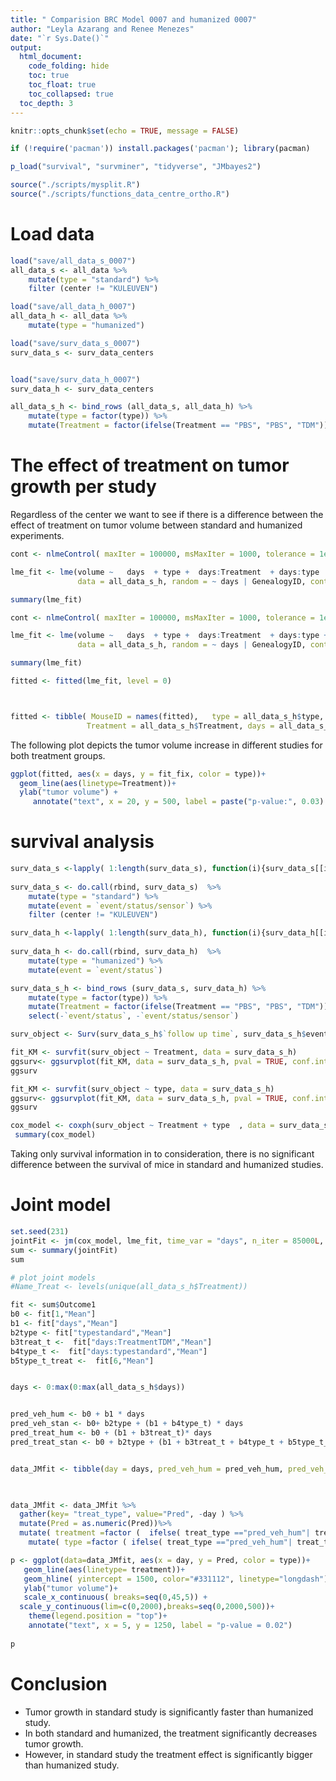```yaml
---
title: " Comparision BRC Model 0007 and humanized 0007"
author: "Leyla Azarang and Renee Menezes" 
date: "`r Sys.Date()`"
output: 
  html_document:
    code_folding: hide
    toc: true
    toc_float: true
    toc_collapsed: true
  toc_depth: 3  
---
```








```r
knitr::opts_chunk$set(echo = TRUE, message = FALSE)
```



```r
if (!require('pacman')) install.packages('pacman'); library(pacman)
```



```r
p_load("survival", "survminer", "tidyverse", "JMbayes2")
```



```r
source("./scripts/mysplit.R") 
source("./scripts/functions_data_centre_ortho.R")
```

# Load data


```r
load("save/all_data_s_0007")
all_data_s <- all_data %>%
    mutate(type = "standard") %>%
    filter (center != "KULEUVEN")

load("save/all_data_h_0007")
all_data_h <- all_data %>%
    mutate(type = "humanized")

load("save/surv_data_s_0007")
surv_data_s <- surv_data_centers 


load("save/surv_data_h_0007")
surv_data_h <- surv_data_centers
```



```r
all_data_s_h <- bind_rows (all_data_s, all_data_h) %>%
    mutate(type = factor(type)) %>%
    mutate(Treatment = factor(ifelse(Treatment == "PBS", "PBS", "TDM")) )
```


# The effect of treatment on tumor growth per study

Regardless of the center we want to see if there is a difference between the effect of treatment on tumor volume between standard and humanized experiments. 

```r
cont <- nlmeControl( maxIter = 100000, msMaxIter = 1000, tolerance = 1e-6, niterEM = 10000, msMaxEval = 10000)

lme_fit <- lme(volume ~   days  + type +  days:Treatment  + days:type   , 
               data = all_data_s_h, random = ~ days | GenealogyID, control = cont)

summary(lme_fit)
```


```r
cont <- nlmeControl( maxIter = 100000, msMaxIter = 1000, tolerance = 1e-6, niterEM = 10000, msMaxEval = 10000)

lme_fit <- lme(volume ~   days  + type +  days:Treatment  + days:type + days:type: Treatment  , 
               data = all_data_s_h, random = ~ days | GenealogyID, control = cont)

summary(lme_fit)
```


```r
fitted <- fitted(lme_fit, level = 0)



fitted <- tibble( MouseID = names(fitted),   type = all_data_s_h$type, 
                 Treatment = all_data_s_h$Treatment, days = all_data_s_h$days, fit_fix = fitted)
```



The following plot depicts the tumor volume increase in different studies for both  treatment groups. 

```r
ggplot(fitted, aes(x = days, y = fit_fix, color = type))+
  geom_line(aes(linetype=Treatment))+
  ylab("tumor volume") +
     annotate("text", x = 20, y = 500, label = paste("p-value:", 0.03) )

```

# survival analysis

```r
surv_data_s <-lapply( 1:length(surv_data_s), function(i){surv_data_s[[i]] %>% mutate(center =names(surv_data_s[i]))} )
    
surv_data_s <- do.call(rbind, surv_data_s)  %>%
    mutate(type = "standard") %>%
    mutate(event = `event/status/sensor`) %>%
    filter (center != "KULEUVEN")

surv_data_h <-lapply( 1:length(surv_data_h), function(i){surv_data_h[[i]] %>% mutate(center =names(surv_data_h[i]))} )
    
surv_data_h <- do.call(rbind, surv_data_h)  %>%
    mutate(type = "humanized") %>%
    mutate(event = `event/status`)
```


```r
surv_data_s_h <- bind_rows (surv_data_s, surv_data_h) %>%
    mutate(type = factor(type)) %>%
    mutate(Treatment = factor(ifelse(Treatment == "PBS", "PBS", "TDM")) ) %>%
    select(-`event/status`, -`event/status/sensor`)
```


```r
surv_object <- Surv(surv_data_s_h$`follow up time`, surv_data_s_h$event!=0)
```


```r
fit_KM <- survfit(surv_object ~ Treatment, data = surv_data_s_h)
ggsurv<- ggsurvplot(fit_KM, data = surv_data_s_h, pval = TRUE, conf.int = TRUE,  title= "KM curves")
ggsurv
```


```r
fit_KM <- survfit(surv_object ~ type, data = surv_data_s_h)
ggsurv<- ggsurvplot(fit_KM, data = surv_data_s_h, pval = TRUE, conf.int = TRUE,  title= "KM curves")
ggsurv
```




```r
cox_model <- coxph(surv_object ~ Treatment + type  , data = surv_data_s_h)
 summary(cox_model) 
```


Taking only survival information in to consideration, there is no significant difference between the survival of mice in standard and humanized studies. 



# Joint model

```r
set.seed(231)
jointFit <- jm(cox_model, lme_fit, time_var = "days", n_iter = 85000L, n_burnin = 3500L)
sum <- summary(jointFit)
sum
```



```r
# plot joint models
#Name_Treat <- levels(unique(all_data_s_h$Treatment))

fit <- sum$Outcome1
b0 <- fit[1,"Mean"]
b1 <- fit["days","Mean"]
b2type <- fit["typestandard","Mean"] 
b3treat_t <-  fit["days:TreatmentTDM","Mean"] 
b4type_t <-  fit["days:typestandard","Mean"]
b5type_t_treat <-  fit[6,"Mean"]


days <- 0:max(0:max(all_data_s_h$days))


pred_veh_hum <- b0 + b1 * days
pred_veh_stan <- b0+ b2type + (b1 + b4type_t) * days
pred_treat_hum <- b0 + (b1 + b3treat_t)* days
pred_treat_stan <- b0 + b2type + (b1 + b3treat_t + b4type_t + b5type_t_treat ) * days


data_JMfit <- tibble(day = days, pred_veh_hum = pred_veh_hum, pred_veh_stan= pred_veh_stan, pred_treat_hum = pred_treat_hum, pred_treat_stan = pred_treat_stan)
 


data_JMfit <- data_JMfit %>%
  gather(key= "treat_type", value="Pred", -day ) %>%
  mutate(Pred = as.numeric(Pred))%>%
  mutate( treatment =factor (  ifelse( treat_type =="pred_veh_hum"| treat_type =="pred_veh_stan", "PBS", "TDM"  )) ) %>%
    mutate( type =factor ( ifelse( treat_type =="pred_veh_hum"| treat_type =="pred_treat_hum", "humanized", "standard" )) )
```



```r
p <- ggplot(data=data_JMfit, aes(x = day, y = Pred, color = type))+
   geom_line(aes(linetype= treatment))+
   geom_hline( yintercept = 1500, color="#331112", linetype="longdash")+
   ylab("tumor volume")+
   scale_x_continuous( breaks=seq(0,45,5)) +
  scale_y_continuous(lim=c(0,2000),breaks=seq(0,2000,500))+
    theme(legend.position = "top")+
    annotate("text", x = 5, y = 1250, label = "p-value = 0.02") 
    
p 
```

# Conclusion

- Tumor growth in standard study is significantly faster than humanized study. 
- In both standard and humanized, the treatment significantly decreases tumor growth.
- However, in standard study the treatment effect is significantly bigger than humanized study. 

